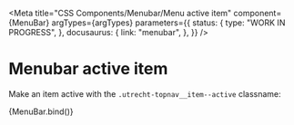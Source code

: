 
<Meta
  title="CSS Components/Menubar/Menu active item"
  component={MenuBar}
  argTypes={argTypes}
  parameters={{
    status: {
      type: "WORK IN PROGRESS",
    },
    docusaurus: {
      link: "menubar",
    },
  }}
/>

# Menubar active item

Make an item active with the `.utrecht-topnav__item--active` classname:

<Canvas>
  <Story
    name="Menu active item"
    args={{
      ...defaultArgs,
      items: [
        { label: "Home", icon: "home", link: "#" },
        { label: "Mijn aanvragen", icon: "publicatie", link: "#", active: true },
        { label: "Nieuwe aanvraag", icon: "plus", link: "#" },
        { label: "Uitloggen", icon: "versleutelen", link: "#", align: "right" },
      ],
    }}
  >
    {MenuBar.bind()}
  </Story>
</Canvas>
